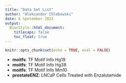 ```yaml
---
title: "Data Set List"
author: "Aleksander Chlebowski"
date: 6 Spetember 2022
output:
  BiocStyle::html_document:
    titlecaps: false
    toc_float: true
---
```


```r
knitr::opts_chunk$set(echo = TRUE, eval = FALSE)
```

+ **moitfs**: TF Motif Info Hg19
+ **moitfs**: TF Motif Info Hg38
+ **moitfs**: TF Motif Info Mm10
+ **prostateENZ**: LNCaP Cells Treated with Enzalutamide

